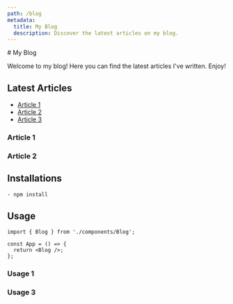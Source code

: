 ```yaml
---
path: /blog
metadata:
  title: My Blog
  description: Discover the latest articles on my blog.
---
```


<div className="max-w-[700px] mx-auto">
# My Blog

Welcome to my blog! Here you can find the latest articles I've written. Enjoy!

## Latest Articles

- [Article 1](./article-1)
- [Article 2](./article-2)
- [Article 3](./article-3)

### Article 1

### Article 2

## Installations

```bash
- npm install
```

## Usage

```tsx {1} title="main.tsx" showLineNumbers /Blog/
import { Blog } from './components/Blog';

const App = () => {
  return <Blog />;
};
```

### Usage 1

### Usage 3

</div>
